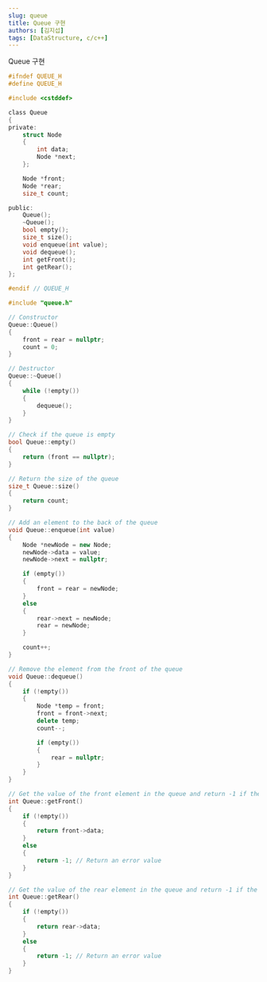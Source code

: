 ```yaml
---
slug: queue
title: Queue 구현
authors: [김지섭]
tags: [DataStructure, c/c++]
---
```


Queue 구현

<!--truncate-->

```h title="queue.h"
#ifndef QUEUE_H
#define QUEUE_H

#include <cstddef>

class Queue
{
private:
    struct Node
    {
        int data;
        Node *next;
    };

    Node *front;
    Node *rear;
    size_t count;

public:
    Queue();
    ~Queue();
    bool empty();
    size_t size();
    void enqueue(int value);
    void dequeue();
    int getFront();
    int getRear();
};

#endif // QUEUE_H
```

```cpp title="queue.cpp"
#include "queue.h"

// Constructor
Queue::Queue()
{
    front = rear = nullptr;
    count = 0;
}

// Destructor
Queue::~Queue()
{
    while (!empty())
    {
        dequeue();
    }
}

// Check if the queue is empty
bool Queue::empty()
{
    return (front == nullptr);
}

// Return the size of the queue
size_t Queue::size()
{
    return count;
}

// Add an element to the back of the queue
void Queue::enqueue(int value)
{
    Node *newNode = new Node;
    newNode->data = value;
    newNode->next = nullptr;

    if (empty())
    {
        front = rear = newNode;
    }
    else
    {
        rear->next = newNode;
        rear = newNode;
    }

    count++;
}

// Remove the element from the front of the queue
void Queue::dequeue()
{
    if (!empty())
    {
        Node *temp = front;
        front = front->next;
        delete temp;
        count--;

        if (empty())
        {
            rear = nullptr;
        }
    }
}

// Get the value of the front element in the queue and return -1 if the queue is empty
int Queue::getFront()
{
    if (!empty())
    {
        return front->data;
    }
    else
    {
        return -1; // Return an error value
    }
}

// Get the value of the rear element in the queue and return -1 if the queue is empty
int Queue::getRear()
{
    if (!empty())
    {
        return rear->data;
    }
    else
    {
        return -1; // Return an error value
    }
}
```
